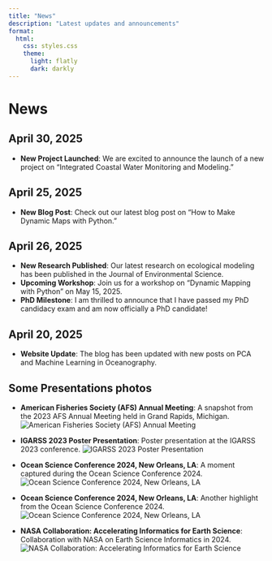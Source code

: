 ```yaml
---
title: "News"
description: "Latest updates and announcements"
format: 
  html:
    css: styles.css
    theme: 
      light: flatly
      dark: darkly
---
```


# News

## April 30, 2025
- **New Project Launched**: We are excited to announce the launch of a new project on "Integrated Coastal Water Monitoring and Modeling."

## April 25, 2025
- **New Blog Post**: Check out our latest blog post on "How to Make Dynamic Maps with Python."

## April 26, 2025
- **New Research Published**: Our latest research on ecological modeling has been published in the Journal of Environmental Science.
- **Upcoming Workshop**: Join us for a workshop on "Dynamic Mapping with Python" on May 15, 2025.
- **PhD Milestone**: I am thrilled to announce that I have passed my PhD candidacy exam and am now officially a PhD candidate!

## April 20, 2025
- **Website Update**: The blog has been updated with new posts on PCA and Machine Learning in Oceanography.

## Some Presentations photos

- **American Fisheries Society (AFS) Annual Meeting**: A snapshot from the 2023 AFS Annual Meeting held in Grand Rapids, Michigan.
  ![American Fisheries Society (AFS) Annual Meeting](images/thumbnail_IMG_6667.jpg)

- **IGARSS 2023 Poster Presentation**: Poster presentation at the IGARSS 2023 conference.
  ![IGARSS 2023 Poster Presentation](images/igars2023_poster.jpg)

- **Ocean Science Conference 2024, New Orleans, LA**: A moment captured during the Ocean Science Conference 2024.
  ![Ocean Science Conference 2024, New Orleans, LA](images/ocean2.jpg)

- **Ocean Science Conference 2024, New Orleans, LA**: Another highlight from the Ocean Science Conference 2024.
  ![Ocean Science Conference 2024, New Orleans, LA](images/ocean1.jpg)

- **NASA Collaboration: Accelerating Informatics for Earth Science**: Collaboration with NASA on Earth Science Informatics in 2024.
  ![NASA Collaboration: Accelerating Informatics for Earth Science](images/NASA.jpg)